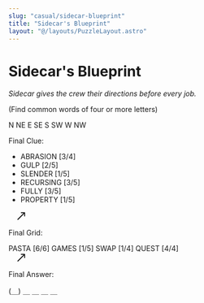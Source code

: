 ```yaml
---
slug: "casual/sidecar-blueprint"
title: "Sidecar's Blueprint"
layout: "@/layouts/PuzzleLayout.astro"
---
```



# Sidecar&apos;s Blueprint

_Sidecar gives the crew their directions before every job._

<p class="text-center font-serif uppercase text-xl">(Find common words of four or more letters)</p>

<div class="not-prose grid gap-4" style={{ fontFamily: "DM Mono, sans-serif", gridTemplateAreas: `"a a a b" "a a a b" "c c c d"` }} >
    <Grid letters={["P", "E", "L", "S", "T", "A", "T", "E", "G", "I", "O", "F", "I", "E", "L", "E", "R", "N", "T", "W", "R", "C", "P", "L", "B", "M", "I", "C", "W", "O", "T", "E", "O", "D", "E", "T", "H", "U", "H", "R", "S", "W", "A", "O", "S", "A", "U", "F", "O", "R", "Y", "L", "L", "O", "H", "S", "H", "F", "E", "A"]} />
    <div style={{gridArea: "b" }} class="flex flex-col justify-between">
        <div class="grid place-items-center p-5">
            <div class="border border-black aspect-square rounded-full relative w-20 flex justify-center">
                <div class="border border-black w-0.5 h-1/2"></div>
                <span class="absolute top-1/2 left-1/2"
                      style={{transform: `translate(
                      calc(-50% + 3.25rem * cos(-90deg)),
                      calc(-50% + 3.25rem * sin(-90deg))
                      )`}}>N</span>
                <span class="absolute top-1/2 left-1/2"
                      style={{transform: `translate(
                      calc(-50% + 3.5rem * cos(-45deg)),
                      calc(-50% + 3.5rem * sin(-45deg))
                      )`}}>NE</span>
                <span class="absolute top-1/2 left-1/2"
                        style={{transform: `translate(
                        calc(-50% + 3.25rem * cos(0deg)),
                        calc(-50% + 3.25rem * sin(0deg))
                        )`}}>E</span>
                <span class="absolute top-1/2 left-1/2"
                        style={{transform: `translate(
                        calc(-50% + 3.5rem * cos(45deg)),
                        calc(-50% + 3.5rem * sin(45deg))
                        )`}}>SE</span>
                <span class="absolute top-1/2 left-1/2"
                        style={{transform: `translate(
                        calc(-50% + 3.25rem * cos(90deg)),
                        calc(-50% + 3.25rem * sin(90deg))
                        )`}}>S</span>
                <span class="absolute top-1/2 left-1/2"
                        style={{transform: `translate(
                        calc(-50% + 3.5rem * cos(135deg)),
                        calc(-50% + 3.5rem * sin(135deg))
                        )`}}>SW</span>
                <span class="absolute top-1/2 left-1/2"
                        style={{transform: `translate(
                        calc(-50% + 3.25rem * cos(180deg)),
                        calc(-50% + 3.25rem * sin(180deg))
                        )`}}>W</span>
                <span class="absolute top-1/2 left-1/2"
                        style={{transform: `translate(
                        calc(-50% + 3.5rem * cos(225deg)),
                        calc(-50% + 3.5rem * sin(225deg))
                        )`}}>NW</span>
            </div>
        </div>
        <div class="text-right py-4">
           <p class="font-serif uppercase text-xl">Final Clue:</p>
            <ul class="">
                <li>ABRASION [3/4]</li>
                <li>GULP [2/5]</li>
                <li>SLENDER [1/5]</li>
                <li>RECURSING [3/5]</li>
                <li>FULLY [3/5]</li>
                <li>PROPERTY [1/5]</li>
            </ul>
        </div>
        <svg class="rotate-[135deg] mx-auto" fill="#000000" width="50px" height="20px" viewBox="0 0 24 24" xmlns="http://www.w3.org/2000/svg"><path d="M3.293,20.707a1,1,0,0,1,0-1.414L17.586,5H12a1,1,0,0,1,0-2h8a1,1,0,0,1,1,1v8a1,1,0,0,1-2,0V6.414L4.707,20.707a1,1,0,0,1-1.414,0Z"/></svg>
    </div>
    <div style={{gridArea: "c"}}>
        <div class="flex flex-col">
            <p class="font-serif uppercase text-xl">Final Grid:</p>
            <div class="flex items-center">
            <div class="border-black border-2 flex gap-4 px-2">
                <span>PASTA [6/6]</span>
                <span>GAMES [1/5]</span>
                <span>SWAP [1/4]</span>
                <span>QUEST [4/4]</span>
            </div>
            <div class="flex-1" />
            <svg class="rotate-45" fill="#000000" width="50px" height="20px" viewBox="0 0 24 24" xmlns="http://www.w3.org/2000/svg"><path d="M3.293,20.707a1,1,0,0,1,0-1.414L17.586,5H12a1,1,0,0,1,0-2h8a1,1,0,0,1,1,1v8a1,1,0,0,1-2,0V6.414L4.707,20.707a1,1,0,0,1-1.414,0Z"/></svg>
            <div class="flex-1" />
            </div>
        </div>
    </div>
    <div class="flex flex-col items-center" style={{gridArea: "d"}}>
        <p class="font-serif uppercase">Final Answer:</p>
        <p>(＿) ＿ ＿ ＿ ＿</p>
    </div>
</div>